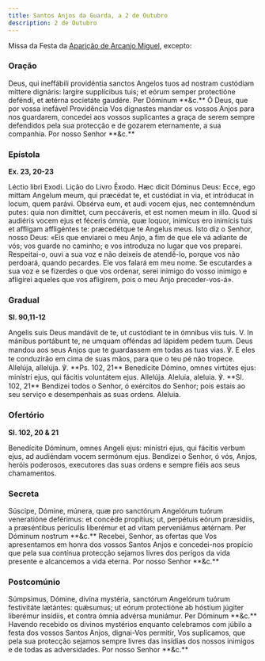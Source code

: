 ```yaml
---
title: Santos Anjos da Guarda, a 2 de Outubro
description: 2 de Outubro
---
```


Missa da Festa da [Aparição de Arcanjo Miguel](/missal/santos/05-08), excepto:

### Oração

<div class="side-by-side not-content">
  <span class="text-justify">
    Deus, qui ineffábili providéntia sanctos Angelos tuos ad nostram custódiam
    míttere dignáris: largíre supplícibus tuis; et eórum semper protectióne
    deféndi, et ætérna societáte gaudére. Per Dóminum **&c.**
  </span>
  <span class="text-justify">
    Ó Deus, que por vossa inefável Providência Vos dignastes mandar os vossos
    Anjos para nos guardarem, concedei aos vossos suplicantes a graça de serem
    sempre defendidos pela sua protecção e de gozarem eternamente, a sua
    companhia. Por nosso Senhor **&c.**
  </span>
</div>

### Epístola

**Ex. 23, 20-23**

<div class="side-by-side not-content">
  <span class="text-justify">Léctio libri Exodi.</span>
  <span class="text-justify">Lição do Livro Êxodo.</span>
  <span class="text-justify">
    Hæc dicit Dóminus Deus: Ecce, ego mittam Angelum meum, qui præcédat te, et
    custódiat in via, et intróducat in locum, quem parávi. Obsérva eum, et audi
    vocem ejus, nec contemnéndum putes: quia non dimíttet, cum peccáveris, et
    est nomen meum in illo. Quod si audiéris vocem ejus et féceris ómnia, quæ
    loquor, inimícus ero inimícis tuis et affligam affligéntes te: præcedétque
    te Angelus meus.
  </span>
  <span class="text-justify">
    Isto diz o Senhor, nosso Deus: «Eis que enviarei o meu Anjo, a fim de que
    ele vá adiante de vós; vos guarde no caminho; e vos introduza no lugar que
    vos preparei. Respeitai-o, ouvi a sua voz e não deixeis de atendê-lo, porque
    vos não perdoará, quando pecardes. Ele vos falará em meu nome. Se escutardes
    a sua voz e se fizerdes o que vos ordenar, serei inimigo do vosso inimigo e
    afligirei aqueles que vos afligirem, pois o meu Anjo preceder-vos-á».
  </span>
</div>

### Gradual

**Sl. 90,11-12**

<div class="side-by-side not-content">
  <span class="text-justify">
    Angelis suis Deus mandávit de te, ut custódiant te in ómnibus viis tuis. V.
    In mánibus portábunt te, ne umquam offéndas ad lápidem pedem tuum.
  </span>
  <span class="text-justify">
    Deus mandou aos seus Anjos que te guardassem em todas as tuas vias. ℣. E
    eles te conduzirão em cima de suas mãos, para que o teu pé não tropece.
  </span>
  <span class="text-justify">
    Allelúja, allelúja. ℣. **Ps. 102, 21** Benedícite Dómino, omnes virtútes
    ejus: minístri ejus, qui fácitis voluntátem ejus. Allelúja.
  </span>
  <span class="text-justify">
    Aleluia, aleluia. ℣. **Sl. 102, 21** Bendizei todos o Senhor, ó exércitos do
    Senhor; pois estais ao seu serviço e desempenhais as suas ordens. Aleluia.
  </span>
</div>

### Ofertório

**Sl. 102, 20 & 21**

<div class="side-by-side not-content">
  <span class="text-justify">
    Benedícite Dóminum, omnes Angeli ejus: minístri ejus, qui fácitis verbum
    ejus, ad audiéndam vocem sermónum ejus.
  </span>
  <span class="text-justify">
    Bendizei o Senhor, ó vós, Anjos, heróis poderosos, executores das suas
    ordens e sempre fiéis aos seus chamamentos.
  </span>
</div>

### Secreta

<div class="side-by-side not-content">
  <span class="text-justify">
    Súscipe, Dómine, múnera, quæ pro sanctórum Angelórum tuórum veneratióne
    deférimus: et concéde propítius; ut, perpétuis eórum præsídiis, a
    præséntibus perículis liberémur et ad vitam perveniámus ætérnam. Per Dóminum
    nostrum **&c.**
  </span>
  <span class="text-justify">
    Recebei, Senhor, as ofertas que Vos apresentamos em honra dos vossos Santos
    Anjos e concedei-nos propício que pela sua contínua protecção sejamos livres
    dos perigos da vida presente e alcancemos a vida eterna. Por nosso Senhor
    **&c.**
  </span>
</div>

### Postcomúnio

<div class="side-by-side not-content">
  <span class="text-justify">
    Súmpsimus, Dómine, divína mystéria, sanctórum Angelórum tuórum festivitáte
    lætántes: quǽsumus; ut eórum protectióne ab hóstium júgiter liberémur
    insídiis, et contra ómnia advérsa muniámur. Per Dóminum **&c.**
  </span>
  <span class="text-justify">
    Havendo recebido os divinos mystérios enquanto celebramos com júbilo a festa
    dos vossos Santos Anjos, dignai-Vos permitir, Vos suplicamos, que pela sua
    protecção sejamos sempre livres das insídias dos nossos inimigos e de todas
    as adversidades. Por nosso Senhor **&c.**
  </span>
</div>
